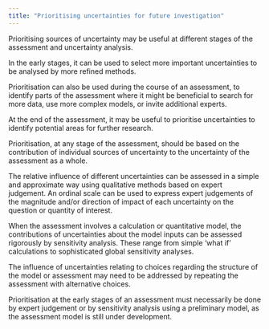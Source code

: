 ```yaml
---
title: "Prioritising uncertainties for future investigation"
---
```


Prioritising sources of uncertainty may be useful at different stages of the assessment and uncertainty analysis. 

In the early stages, it can be used to select more important uncertainties to be analysed by more refined methods. 

Prioritisation can also be used during the course of an assessment, to identify parts of the assessment where it might be beneficial to search for more data, use more complex models, or invite additional experts. 

At the end of the assessment, it may be useful to prioritise uncertainties to identify potential areas for further research. 

Prioritisation, at any stage of the assessment, should be based on the contribution of individual sources of uncertainty to the uncertainty of the assessment as a whole.

The relative influence of different uncertainties can be assessed in a simple and approximate way using qualitative methods based on expert judgement. An ordinal scale can be used to express expert judgements of the magnitude and/or direction of impact of each uncertainty on the question or quantity of interest.

When the assessment involves a calculation or quantitative model, the contributions of uncertainties about the model inputs can be assessed rigorously by sensitivity analysis. These range from simple ‘what if’ calculations to sophisticated global sensitivity analyses. 

The influence of uncertainties relating to choices regarding the structure of the model or assessment may need to be addressed by repeating the assessment with alternative choices. 

Prioritisation at the early stages of an assessment must necessarily be done by expert judgement or by sensitivity analysis using a preliminary model, as the assessment model is still under development.


